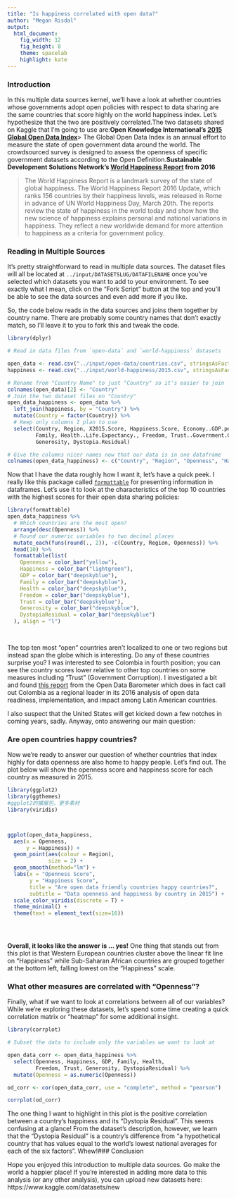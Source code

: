 ```yaml
---
title: "Is happiness correlated with open data?"
author: "Megan Risdal"
output:
  html_document:
    fig_width: 12
    fig_height: 8
    theme: spacelab
    highlight: kate
---
```




### Introduction

In this multiple data sources kernel, we'll have a look at whether countries whose governments adopt open policies with respect to data sharing are the same countries that score highly on the world happiness index. Let's hypothesize that the two are positively correlated.The two datasets shared on Kaggle that I'm going to use are:**Open Knowledge International's [2015 Global Open Data Index](https://www.kaggle.com/okfn/open-data)**> The Global Open Data Index is an annual effort to measure the state of open government data around the world. The crowdsourced survey is designed to assess the openness of specific government datasets according to the Open Definition.**Sustainable Development Solutions Network's [World Happiness Report](https://www.kaggle.com/unsdsn/world-happiness) from 2016**

> The World Happiness Report is a landmark survey of the state of global happiness. The World Happiness Report 2016 Update, which ranks 156 countries by their happiness levels, was released in Rome in advance of UN World Happiness Day, March 20th. The reports review the state of happiness in the world today and show how the new science of happiness explains personal and national variations in happiness. They reflect a new worldwide demand for more attention to happiness as a criteria for government policy.

### Reading in Multiple Sources

It's pretty straightforward to read in multiple data sources. The dataset files will all be located at `../input/DATASETSLUG/DATAFILENAME` once you've selected which datasets you want to add to your environment. To see exactly what I mean, click on the "Fork Script" button at the top and you'll be able to see the data sources and even add more if you like.

So, the code below reads in the data sources and joins them together by country name. There are probably some country names that don't exactly match, so I'll leave it to you to fork this and tweak the code.

 

```r

library(dplyr)

# Read in data files from `open-data` and `world-happiness` datasets

open_data <- read.csv("../input/open-data/countries.csv", stringsAsFactors=F)
happiness <- read.csv("../input/world-happiness/2015.csv", stringsAsFactors=F)

# Rename from "Country Name" to just "Country" so it's easier to join
colnames(open_data)[2] <- "Country"
# Join the two dataset files on "Country"
open_data_happiness <- open_data %>%
  left_join(happiness, by = "Country") %>%
  mutate(Country = factor(Country)) %>%
  # Keep only columns I plan to use
  select(Country, Region, X2015.Score, Happiness.Score, Economy..GDP.per.Capita., 
         Family, Health..Life.Expectancy., Freedom, Trust..Government.Corruption., 
         Generosity, Dystopia.Residual)

# Give the columns nicer names now that our data is in one dataframe
colnames(open_data_happiness) <- c("Country", "Region", "Openness", "Happiness", "GDP", "Family", "Health", "Freedom", "Trust", "Generosity", "DystopiaResidual")

```

Now that I have the data roughly how I want it, let's have a quick peek. I really like this package called [`formattable`](https://github.com/renkun-ken/formattable) for presenting information in dataframes. Let's use it to look at the characteristics of the top 10 countries with the highest scores for their open data sharing policies:

```r

library(formattable)
open_data_happiness %>%
  # Which countries are the most open?
  arrange(desc(Openness)) %>%
  # Round our numeric variables to two decimal places
  mutate_each(funs(round(., 2)), -c(Country, Region, Openness)) %>%
  head(10) %>%
  formattable(list( 
    Openness = color_bar("yellow"),
    Happiness = color_bar("lightgreen"),
    GDP = color_bar("deepskyblue"),
    Family = color_bar("deepskyblue"),
    Health = color_bar("deepskyblue"),
    Freedom = color_bar("deepskyblue"),
    Trust = color_bar("deepskyblue"),
    Generosity = color_bar("deepskyblue"),
    DystopiaResidual = color_bar("deepskyblue")
  ), align = "l")

  

```

The top ten most "open" countries aren't localized to one or two regions but instead span the globe which is interesting. Do any of these countries surprise you? I was interested to see Colombia in fourth position; you can see the country scores lower relative to other top countries on some measures including "Trust" (Government Corruption). I investigated a bit and found [this report](http://opendatabarometer.org/3rdedition/regional-report/latin-america/) from the Open Data Barometer which does in fact call out Colombia as a regional leader in its 2016 analysis of open data readiness, implementation, and impact among Latin American countries.

I also suspect that the United States will get kicked down a few notches in coming years, sadly. Anyway, onto answering our main question:

### Are open countries happy countries?

Now we're ready to answer our question of whether countries that index highly for data openness are also home to happy people. Let's find out. The plot below will show the openness score and happiness score for each country as measured in 2015.

```r

library(ggplot2)
library(ggthemes)
#ggplot2的擴展包，更多素材
library(viridis)



ggplot(open_data_happiness, 
  aes(x = Openness, 
      y = Happiness)) +
  geom_point(aes(colour = Region),
             size = 2) +
  geom_smooth(method="lm") +
  labs(x = "Openness Score",
       y = "Happiness Score",
       title = "Are open data friendly countries happy countries?",
       subtitle = "Data openness and happiness by country in 2015") +
  scale_color_viridis(discrete = T) +
  theme_minimal() +
  theme(text = element_text(size=16))

  



```



**Overall, it looks like the answer is ... yes!** One thing that stands out from this plot is that Western European countries cluster above the linear fit line on "Happiness" while Sub-Saharan African countries are grouped together at the bottom left, falling lowest on the "Happiness" scale.



### What other measures are correlated with "Openness"?



Finally, what if we want to look at correlations between all of our variables? While we're exploring these datasets, let's spend some time creating a quick correlation matrix or "heatmap" for some additional insight.



```r

library(corrplot)

# Subset the data to include only the variables we want to look at

open_data_corr <- open_data_happiness %>%
  select(Openness, Happiness, GDP, Family, Health, 
         Freedom, Trust, Generosity, DystopiaResidual) %>%
  mutate(Openness = as.numeric(Openness))

od_corr <- cor(open_data_corr, use = "complete", method = "pearson")

corrplot(od_corr)

```



The one thing I want to highlight in this plot is the positive correlation between a country's happiness and its "Dystopia Residual". This seems confusing at a glance! From the dataset's description, however, we learn that the "Dystopia Residual" is a country's difference from "a hypothetical country that has values equal to the world's lowest national averages for each of the six factors". Whew!### Conclusion



Hope you enjoyed this introduction to multiple data sources. Go make the world a happier place! If you're interested in adding more data to this analysis (or any other analysis), you can upload new datasets here: https://www.kaggle.com/datasets/new
